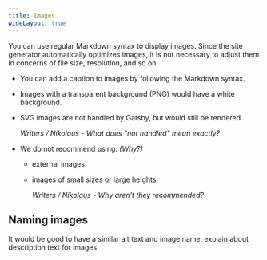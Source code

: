 ```yaml
---
title: Images
wideLayout: true
---
```


You can use regular Markdown syntax to display images. Since the site generator automatically optimizes images, it is not necessary to adjust them in concerns of file size, resolution, and so on.

- You can add a caption to images by following the Markdown syntax.
- Images with a transparent background (PNG) would have a white background.
- SVG images are not handled by Gatsby, but would still be rendered.
  <Warning>

  _Writers / Nikolaus - What does "not handled" mean exactly?_

  </Warning>

- We do not recommend using: _(Why?)_

  - external images
  - images of small sizes or large heights
    <Warning>

    _Writers / Nikolaus - Why aren't they recommended?_

    </Warning>

## Naming images

It would be good to have a similar alt text and image name. explain about description text for images
